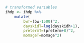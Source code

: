 ```r
# transformed variables
ihdp <- ihdp %>%
    mutate(
        bwT=(bw-1500)^2,
        dayskidT=log(dayskidh+1),
        pretermT=(preterm+8)^2,
        momageT=momage^2)
```

```r

```
